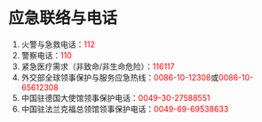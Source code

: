 # 应急联络与电话 {.unnumbered}
1. 火警与急救电话：<font color=red>112</font>
2. 警察电话：<font color=red>110</font>
3. 紧急医疗需求（非致命/非生命危险）：<font color=red>116117</font>
4. 外交部全球领事保护与服务应急热线：<font color=red>0086-10-12308</font>或<font color=red>0086-10-65612308</font>
5. 中国驻德国大使馆领事保护电话：<font color=red>0049-30-27588551</font>
6. 中国驻法兰克福总领馆领事保护电话：<font color=red>0049-69-69538633</font>